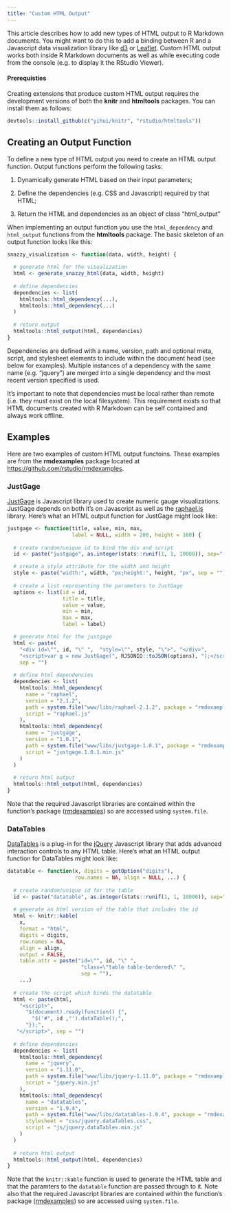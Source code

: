 ```yaml
---
title: "Custom HTML Output"
---
```


This article describes how to add new types of HTML output to R Markdown documents. You might want to do this to add a binding between R and a Javascript data visualization library like [d3](http://d3js.org) or [Leaflet](http://leafletjs.com). Custom HTML output works both inside R Markdown documents as well as while executing code from the console (e.g. to display it the RStudio Viewer).

#### Prerequisties

Creating extensions that produce custom HTML output requires the development versions of both the **knitr** and **htmltools** packages. You can install them as follows:

```r
devtools::install_github(c("yihui/knitr", "rstudio/htmltools"))
```

## Creating an Output Function

To define a new type of HTML output you need to create an HTML output function. Output functions perform the following tasks:

1) Dynamically generate HTML based on their input parameters;

2) Define the dependencies (e.g. CSS and Javascript) required by that HTML;

3) Return the HTML and dependencies as an object of class "html_output"

When implementing an output function you use the `html_dependency` and `html_output` functions from the **htmltools** package. The basic skeleton of an output function looks like this:

```r
snazzy_visualization <- function(data, width, height) {
  
  # generate html for the visualization
  html <- generate_snazzy_html(data, width, height)
  
  # define dependencies
  dependencies <- list(
    htmltools::html_dependency(...),
    htmltools::html_dependency(...)
  )
  
  # return output
  htmltools::html_output(html, dependencies)  
}
```

Dependencies are defined with a name, version, path and optional meta, script, and stylesheet elements to include within the document head (see below for examples). Multiple instances of a dependency with the same name (e.g. "jquery") are merged into a single dependency and the most recent version specified is used.

It's important to note that dependencies must be local rather than remote (i.e. they must exist on the local filesystem). This requirement exists so that HTML documents created with R Markdown can be self contained and always work offline.

## Examples

Here are two examples of custom HTML output functoins. These examples are from the **rmdexamples** package located at <https://github.com/rstudio/rmdexamples>.

### JustGage

[JustGage](http://justgage.com/) is Javascript library used to create numeric gauge visualizations. JustGage depends on both it's on Javascript as well as the [raphael.js](http://raphaeljs.com/) library. Here's what an HTML output function for JustGage might look like:

```r
justgage <- function(title, value, min, max, 
                     label = NULL, width = 200, height = 160) {
  
  # create random/unique id to bind the div and script
  id <- paste("justgage", as.integer(stats::runif(1, 1, 10000)), sep="-") 

  # create a style attribute for the width and height
  style <- paste("width:", width, "px;height:", height, "px", sep = "")
  
  # create a list representing the parameters to JustGage
  options <- list(id = id,
                  title = title,
                  value = value,
                  min = min,
                  max = max,
                  label = label)

  # generate html for the justgage
  html <- paste(
    "<div id=\"", id, "\" ",  "style=\"", style, "\">", "</div>", 
    "<script>var g = new JustGage(", RJSONIO::toJSON(options), ");</script>",
    sep = "")
  
  # define html dependencies
  dependencies <- list(
    htmltools::html_dependency(
      name = "raphael",
      version = "2.1.2",
      path = system.file("www/libs/raphael-2.1.2", package = "rmdexamples"),
      script = "raphael.js"
    ),
    htmltools::html_dependency(
      name = "justgage",
      version = "1.0.1",
      path = system.file("www/libs/justgage-1.0.1", package = "rmdexamples"),
      script = "justgage.1.0.1.min.js"
    )
  )
  
  # return html output
  htmltools::html_output(html, dependencies)
}
```

Note that the required Javascript libraries are contained within the function's package ([rmdexamples](https://github.com/rstudio/rmdexamples)) so are accessed using `system.file`.

### DataTables

[DataTables](https://datatables.net/) is a plug-in for the [jQuery](http://jquery.com/) Javascript library that adds advanced interaction controls to any HTML table. Here's what an HTML output function for DataTables might look like:

```r
datatable <- function(x, digits = getOption("digits"), 
                      row.names = NA, align = NULL, ...) {
  
  # create random/unique id for the table
  id <- paste("datatable", as.integer(stats::runif(1, 1, 10000)), sep="-") 
  
  # generate an html version of the table that includes the id
  html <- knitr::kable(
    x, 
    format = "html", 
    digits = digits,
    row.names = NA,
    align = align,
    output = FALSE,
    table.attr = paste("id=\"", id, "\" ", 
                        "class=\"table table-bordered\" ",
                        sep = ""),
    ...)
  
  # create the script which binds the datatable
  html <- paste(html,
    "<script>",
      "$(document).ready(function() {",
        "$('#", id ,"').dataTable();",
      "});",
   "</script>", sep = "")
  
  # define dependencies
  dependencies <- list(
    htmltools::html_dependency(
      name = "jquery",
      version = "1.11.0",
      path = system.file("www/libs/jquery-1.11.0", package = "rmdexamples"),
      script = "jquery.min.js"
    ),
    htmltools::html_dependency(
      name = "datatables",
      version = "1.9.4",
      path = system.file("www/libs/datatables-1.9.4", package = "rmdexamples"),
      stylesheet = "css/jquery.dataTables.css",
      script = "js/jquery.dataTables.min.js"
    )
  )
  
  # return html output
  htmltools::html_output(html, dependencies)
}
```

Note that the `knitr::kable` function is used to generate the HTML table and that the paramters to the `datatable` function are passed through to it. Note also that the required Javascript libraries are contained within the function's package ([rmdexamples](https://github.com/rstudio/rmdexamples)) so are accessed using `system.file`.




